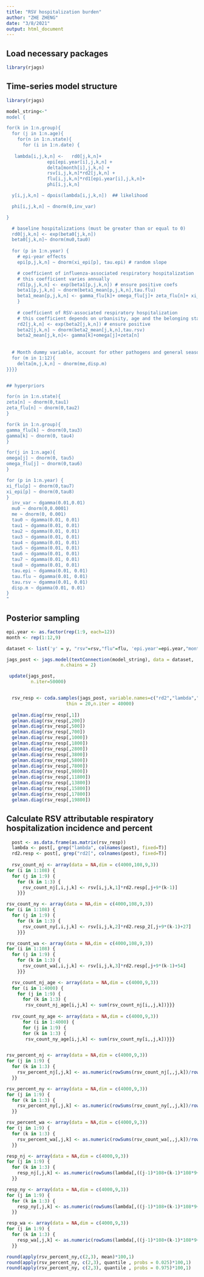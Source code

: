 ```yaml
---
title: "RSV hospitalization burden"
author: "ZHE ZHENG"
date: "3/8/2021"
output: html_document
---
```


## Load necessary packages

```r
library(rjags)
```

## Time-series model structure
```r
library(rjags)

model_string<-"
model {

for(k in 1:n.group){  
  for (j in 1:n.age){
    for(n in 1:n.state){
      for (i in 1:n.date) { 
    
   lambda[i,j,k,n] <-   rd0[j,k,n]+
               epi[epi.year[i],j,k,n] +
               delta[month[i],j,k,n] +
               rsv[i,j,k,n]*rd2[j,k,n] + 
               flu[i,j,k,n]*rd1[epi.year[i],j,k,n]+
               phi[i,j,k,n]

  y[i,j,k,n] ~ dpois(lambda[i,j,k,n])  ## likelihood 

  phi[i,j,k,n] ~ dnorm(0,inv_var)

}

  # baseline hospitalizations (must be greater than or equal to 0)
  rd0[j,k,n] <- exp(beta0[j,k,n])
  beta0[j,k,n]~ dnorm(mu0,tau0)
  
  for (p in 1:n.year) { 
    # epi-year effects
    epi[p,j,k,n] ~ dnorm(xi_epi[p], tau.epi) # random slope

    # coefficient of influenza-associated respiratory hospitalization
    # this coefficient varies annually
    rd1[p,j,k,n] <- exp(beta1[p,j,k,n]) # ensure positive coefs
    beta1[p,j,k,n] ~ dnorm(beta1_mean[p,j,k,n],tau.flu)
    beta1_mean[p,j,k,n] <- gamma_flu[k]+ omega_flu[j]+ zeta_flu[n]+ xi_flu[p]
    }
  
    # coefficient of RSV-associated respiratory hospitalization
    # this coefficient depends on urbanisity, age and the belonging state
    rd2[j,k,n] <- exp(beta2[j,k,n]) # ensure positive
    beta2[j,k,n] ~ dnorm(beta2_mean[j,k,n],tau.rsv)
    beta2_mean[j,k,n]<- gamma[k]+omega[j]+zeta[n]
    
  
  # Month dummy variable, account for other pathogens and general seasonality 
  for (m in 1:12){
    delta[m,j,k,n] ~ dnorm(me,disp.m)
}}}}


## hyperpriors

for(n in 1:n.state){
zeta[n] ~ dnorm(0,tau1)
zeta_flu[n] ~ dnorm(0,tau2)
}

for(k in 1:n.group){
gamma_flu[k] ~ dnorm(0,tau3)
gamma[k] ~ dnorm(0, tau4)
}

for(j in 1:n.age){
omega[j] ~ dnorm(0, tau5)
omega_flu[j] ~ dnorm(0,tau6)
}

for (p in 1:n.year) { 
xi_flu[p] ~ dnorm(0,tau7)
xi_epi[p] ~ dnorm(0,tau8)
}
  inv_var ~ dgamma(0.01,0.01)
  mu0 ~ dnorm(0,0.0001)
  me ~ dnorm(0, 0.001)
  tau0 ~ dgamma(0.01, 0.01)
  tau1 ~ dgamma(0.01, 0.01)
  tau2 ~ dgamma(0.01, 0.01)
  tau3 ~ dgamma(0.01, 0.01)
  tau4 ~ dgamma(0.01, 0.01)
  tau5 ~ dgamma(0.01, 0.01)
  tau6 ~ dgamma(0.01, 0.01)
  tau7 ~ dgamma(0.01, 0.01)
  tau8 ~ dgamma(0.01, 0.01)
  tau.epi ~ dgamma(0.01, 0.01)
  tau.flu ~ dgamma(0.01, 0.01)
  tau.rsv ~ dgamma(0.01, 0.01)
  disp.m ~ dgamma(0.01, 0.01)
}
"
```


## Posterior sampling
```r
epi.year <- as.factor(rep(1:9, each=12))
month <- rep(1:12,9)

dataset <- list('y' = y, "rsv"=rsv,"flu"=flu, 'epi.year'=epi.year,"month"=month,n.age=9,n.date=108,n.year=9,"n.group"=3,n.state=3)

jags_post <- jags.model(textConnection(model_string), data = dataset,
                    n.chains = 2)

 update(jags_post, 
         n.iter=50000)


  rsv_resp <- coda.samples(jags_post, variable.names=c("rd2","lambda","rd1","phi", "rd0","epi","delta"),
                      thin = 20,n.iter = 40000)
  
  gelman.diag(rsv_resp[,1])
  gelman.diag(rsv_resp[,200])
  gelman.diag(rsv_resp[,500])
  gelman.diag(rsv_resp[,700])
  gelman.diag(rsv_resp[,1000])
  gelman.diag(rsv_resp[,1800])
  gelman.diag(rsv_resp[,2800])
  gelman.diag(rsv_resp[,3800])
  gelman.diag(rsv_resp[,5800])
  gelman.diag(rsv_resp[,7800])
  gelman.diag(rsv_resp[,9800])
  gelman.diag(rsv_resp[,11800])
  gelman.diag(rsv_resp[,13800])
  gelman.diag(rsv_resp[,15800])
  gelman.diag(rsv_resp[,17800])
  gelman.diag(rsv_resp[,19800])
```

## Calculate RSV attributable respiratory hospitalization incidence and percent
```r
  post <- as.data.frame(as.matrix(rsv_resp))
  lambda <- post[, grep("lambda", colnames(post), fixed=T)]
  rd2.resp <- post[, grep("rd2[", colnames(post), fixed=T)]
  
  rsv_count_nj <- array(data = NA,dim = c(4000,108,9,3))
for (i in 1:108) {
  for (j in 1:9) {
    for (k in 1:3) {
      rsv_count_nj[,i,j,k] <- rsv[i,j,k,1]*rd2.resp[,j+9*(k-1)]
    }}}

rsv_count_ny <- array(data = NA,dim = c(4000,108,9,3))
for (i in 1:108) {
  for (j in 1:9) {
    for (k in 1:3) {
      rsv_count_ny[,i,j,k] <- rsv[i,j,k,2]*rd2.resp_2[,j+9*(k-1)+27]
    }}}

rsv_count_wa <- array(data = NA,dim = c(4000,108,9,3))
for (i in 1:108) {
  for (j in 1:9) {
    for (k in 1:3) {
      rsv_count_wa[,i,j,k] <- rsv[i,j,k,3]*rd2.resp[,j+9*(k-1)+54]
    }}}

  rsv_count_nj_age <- array(data = NA,dim = c(4000,9,3))
  for (i in 1:4000) {    
    for (j in 1:9) {
      for (k in 1:3) {
       rsv_count_nj_age[i,j,k] <- sum(rsv_count_nj[i,,j,k])}}}
  
  rsv_count_ny_age <- array(data = NA,dim = c(4000,9,3))
      for (i in 1:4000) {
      for (j in 1:9) {
      for (k in 1:3) {
       rsv_count_ny_age[i,j,k] <- sum(rsv_count_ny[i,,j,k])}}}


rsv_percent_nj <- array(data = NA,dim = c(4000,9,3))
for (j in 1:9) {
  for (k in 1:3) {
    rsv_percent_nj[,j,k] <- as.numeric(rowSums(rsv_count_nj[,,j,k])/rowSums(lambda[,((j-1)*108+(k-1)*108*9+1):((j-1)*108+(k-1)*108*9+108)]))
  }}

rsv_percent_ny <- array(data = NA,dim = c(4000,9,3))
for (j in 1:9) {
  for (k in 1:3) {
    rsv_percent_ny[,j,k] <- as.numeric(rowSums(rsv_count_ny[,,j,k])/rowSums(lambda[,((j-1)*108+(k-1)*108*9+1+2916):((j-1)*108+(k-1)*108*9+108+2916)]))
  }}

rsv_percent_wa <- array(data = NA,dim = c(4000,9,3))
for (j in 1:9) {
  for (k in 1:3) {
    rsv_percent_wa[,j,k] <- as.numeric(rowSums(rsv_count_wa[,,j,k])/rowSums(lambda[,((j-1)*108+(k-1)*108*9+1+5832):((j-1)*108+(k-1)*108*9+108+5832)]))
  }}

resp_nj <- array(data = NA,dim = c(4000,9,3))
for (j in 1:9) {
  for (k in 1:3) {
    resp_nj[,j,k] <- as.numeric(rowSums(lambda[,((j-1)*108+(k-1)*108*9+1):((j-1)*108+(k-1)*108*9+108)]))
  }}

resp_ny <- array(data = NA,dim = c(4000,9,3))
for (j in 1:9) {
  for (k in 1:3) {
    resp_ny[,j,k] <- as.numeric(rowSums(lambda[,((j-1)*108+(k-1)*108*9+1+2916):((j-1)*108+(k-1)*108*9+108+2916)]))
  }}

resp_wa <- array(data = NA,dim = c(4000,9,3))
for (j in 1:9) {
  for (k in 1:3) {
    resp_wa[,j,k] <- as.numeric(rowSums(lambda[,((j-1)*108+(k-1)*108*9+1+5832):((j-1)*108+(k-1)*108*9+108+5832)]))
  }}
```

```r
round(apply(rsv_percent_ny,c(2,3), mean)*100,1)
round(apply(rsv_percent_ny, c(2,3), quantile , probs = 0.025)*100,1)
round(apply(rsv_percent_ny, c(2,3), quantile , probs = 0.975)*100,1)
```

